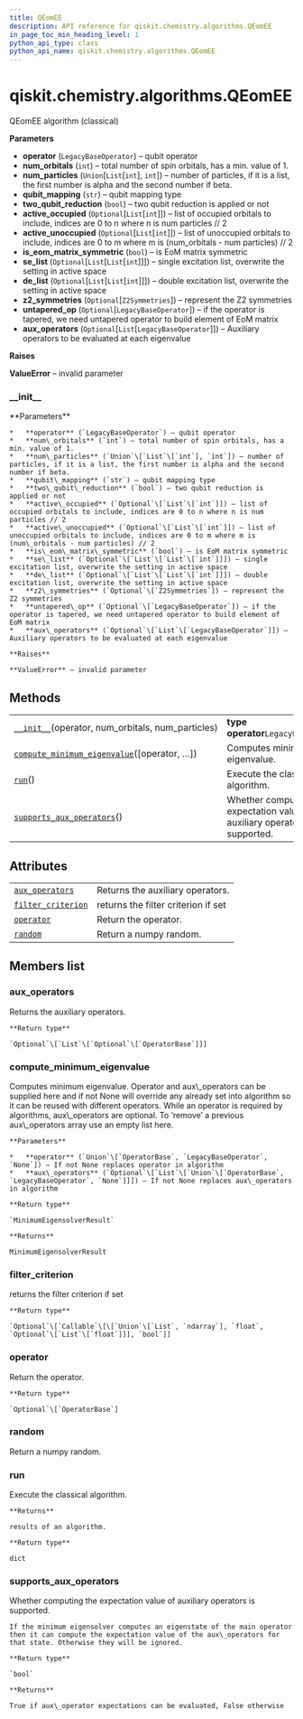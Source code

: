 ```yaml
---
title: QEomEE
description: API reference for qiskit.chemistry.algorithms.QEomEE
in_page_toc_min_heading_level: 1
python_api_type: class
python_api_name: qiskit.chemistry.algorithms.QEomEE
---
```


# qiskit.chemistry.algorithms.QEomEE

<Class id="qiskit.chemistry.algorithms.QEomEE" isDedicatedPage={true} github="https://github.com/qiskit-community/qiskit-aqua/tree/stable/0.9/qiskit/chemistry/algorithms/eigen_solvers/q_eom_ee.py" signature="QEomEE(operator, num_orbitals, num_particles, qubit_mapping='parity', two_qubit_reduction=True, active_occupied=None, active_unoccupied=None, is_eom_matrix_symmetric=True, se_list=None, de_list=None, z2_symmetries=None, untapered_op=None, aux_operators=None)" modifiers="class">
  QEomEE algorithm (classical)

  **Parameters**

  *   **operator** (`LegacyBaseOperator`) – qubit operator
  *   **num\_orbitals** (`int`) – total number of spin orbitals, has a min. value of 1.
  *   **num\_particles** (`Union`\[`List`\[`int`], `int`]) – number of particles, if it is a list, the first number is alpha and the second number if beta.
  *   **qubit\_mapping** (`str`) – qubit mapping type
  *   **two\_qubit\_reduction** (`bool`) – two qubit reduction is applied or not
  *   **active\_occupied** (`Optional`\[`List`\[`int`]]) – list of occupied orbitals to include, indices are 0 to n where n is num particles // 2
  *   **active\_unoccupied** (`Optional`\[`List`\[`int`]]) – list of unoccupied orbitals to include, indices are 0 to m where m is (num\_orbitals - num particles) // 2
  *   **is\_eom\_matrix\_symmetric** (`bool`) – is EoM matrix symmetric
  *   **se\_list** (`Optional`\[`List`\[`List`\[`int`]]]) – single excitation list, overwrite the setting in active space
  *   **de\_list** (`Optional`\[`List`\[`List`\[`int`]]]) – double excitation list, overwrite the setting in active space
  *   **z2\_symmetries** (`Optional`\[`Z2Symmetries`]) – represent the Z2 symmetries
  *   **untapered\_op** (`Optional`\[`LegacyBaseOperator`]) – if the operator is tapered, we need untapered operator to build element of EoM matrix
  *   **aux\_operators** (`Optional`\[`List`\[`LegacyBaseOperator`]]) – Auxiliary operators to be evaluated at each eigenvalue

  **Raises**

  **ValueError** – invalid parameter

  ### \_\_init\_\_

  <Function id="qiskit.chemistry.algorithms.QEomEE.__init__" signature="__init__(operator, num_orbitals, num_particles, qubit_mapping='parity', two_qubit_reduction=True, active_occupied=None, active_unoccupied=None, is_eom_matrix_symmetric=True, se_list=None, de_list=None, z2_symmetries=None, untapered_op=None, aux_operators=None)">
    **Parameters**

    *   **operator** (`LegacyBaseOperator`) – qubit operator
    *   **num\_orbitals** (`int`) – total number of spin orbitals, has a min. value of 1.
    *   **num\_particles** (`Union`\[`List`\[`int`], `int`]) – number of particles, if it is a list, the first number is alpha and the second number if beta.
    *   **qubit\_mapping** (`str`) – qubit mapping type
    *   **two\_qubit\_reduction** (`bool`) – two qubit reduction is applied or not
    *   **active\_occupied** (`Optional`\[`List`\[`int`]]) – list of occupied orbitals to include, indices are 0 to n where n is num particles // 2
    *   **active\_unoccupied** (`Optional`\[`List`\[`int`]]) – list of unoccupied orbitals to include, indices are 0 to m where m is (num\_orbitals - num particles) // 2
    *   **is\_eom\_matrix\_symmetric** (`bool`) – is EoM matrix symmetric
    *   **se\_list** (`Optional`\[`List`\[`List`\[`int`]]]) – single excitation list, overwrite the setting in active space
    *   **de\_list** (`Optional`\[`List`\[`List`\[`int`]]]) – double excitation list, overwrite the setting in active space
    *   **z2\_symmetries** (`Optional`\[`Z2Symmetries`]) – represent the Z2 symmetries
    *   **untapered\_op** (`Optional`\[`LegacyBaseOperator`]) – if the operator is tapered, we need untapered operator to build element of EoM matrix
    *   **aux\_operators** (`Optional`\[`List`\[`LegacyBaseOperator`]]) – Auxiliary operators to be evaluated at each eigenvalue

    **Raises**

    **ValueError** – invalid parameter
  </Function>

  ## Methods

  |                                                                                                                                                                                |                                                                              |
  | ------------------------------------------------------------------------------------------------------------------------------------------------------------------------------ | ---------------------------------------------------------------------------- |
  | [`__init__`](#qiskit.chemistry.algorithms.QEomEE.__init__ "qiskit.chemistry.algorithms.QEomEE.__init__")(operator, num\_orbitals, num\_particles)                              | **type operator**`LegacyBaseOperator`                                        |
  | [`compute_minimum_eigenvalue`](#qiskit.chemistry.algorithms.QEomEE.compute_minimum_eigenvalue "qiskit.chemistry.algorithms.QEomEE.compute_minimum_eigenvalue")(\[operator, …]) | Computes minimum eigenvalue.                                                 |
  | [`run`](#qiskit.chemistry.algorithms.QEomEE.run "qiskit.chemistry.algorithms.QEomEE.run")()                                                                                    | Execute the classical algorithm.                                             |
  | [`supports_aux_operators`](#qiskit.chemistry.algorithms.QEomEE.supports_aux_operators "qiskit.chemistry.algorithms.QEomEE.supports_aux_operators")()                           | Whether computing the expectation value of auxiliary operators is supported. |

  ## Attributes

  |                                                                                                                                  |                                     |
  | -------------------------------------------------------------------------------------------------------------------------------- | ----------------------------------- |
  | [`aux_operators`](#qiskit.chemistry.algorithms.QEomEE.aux_operators "qiskit.chemistry.algorithms.QEomEE.aux_operators")          | Returns the auxiliary operators.    |
  | [`filter_criterion`](#qiskit.chemistry.algorithms.QEomEE.filter_criterion "qiskit.chemistry.algorithms.QEomEE.filter_criterion") | returns the filter criterion if set |
  | [`operator`](#qiskit.chemistry.algorithms.QEomEE.operator "qiskit.chemistry.algorithms.QEomEE.operator")                         | Return the operator.                |
  | [`random`](#qiskit.chemistry.algorithms.QEomEE.random "qiskit.chemistry.algorithms.QEomEE.random")                               | Return a numpy random.              |

  ## Members list

  ### aux\_operators

  <Attribute id="qiskit.chemistry.algorithms.QEomEE.aux_operators">
    Returns the auxiliary operators.

    **Return type**

    `Optional`\[`List`\[`Optional`\[`OperatorBase`]]]
  </Attribute>

  ### compute\_minimum\_eigenvalue

  <Function id="qiskit.chemistry.algorithms.QEomEE.compute_minimum_eigenvalue" signature="compute_minimum_eigenvalue(operator=None, aux_operators=None)">
    Computes minimum eigenvalue. Operator and aux\_operators can be supplied here and if not None will override any already set into algorithm so it can be reused with different operators. While an operator is required by algorithms, aux\_operators are optional. To ‘remove’ a previous aux\_operators array use an empty list here.

    **Parameters**

    *   **operator** (`Union`\[`OperatorBase`, `LegacyBaseOperator`, `None`]) – If not None replaces operator in algorithm
    *   **aux\_operators** (`Optional`\[`List`\[`Union`\[`OperatorBase`, `LegacyBaseOperator`, `None`]]]) – If not None replaces aux\_operators in algorithm

    **Return type**

    `MinimumEigensolverResult`

    **Returns**

    MinimumEigensolverResult
  </Function>

  ### filter\_criterion

  <Attribute id="qiskit.chemistry.algorithms.QEomEE.filter_criterion">
    returns the filter criterion if set

    **Return type**

    `Optional`\[`Callable`\[\[`Union`\[`List`, `ndarray`], `float`, `Optional`\[`List`\[`float`]]], `bool`]]
  </Attribute>

  ### operator

  <Attribute id="qiskit.chemistry.algorithms.QEomEE.operator">
    Return the operator.

    **Return type**

    `Optional`\[`OperatorBase`]
  </Attribute>

  ### random

  <Attribute id="qiskit.chemistry.algorithms.QEomEE.random">
    Return a numpy random.
  </Attribute>

  ### run

  <Function id="qiskit.chemistry.algorithms.QEomEE.run" signature="run()">
    Execute the classical algorithm.

    **Returns**

    results of an algorithm.

    **Return type**

    dict
  </Function>

  ### supports\_aux\_operators

  <Function id="qiskit.chemistry.algorithms.QEomEE.supports_aux_operators" signature="supports_aux_operators()" modifiers="classmethod">
    Whether computing the expectation value of auxiliary operators is supported.

    If the minimum eigensolver computes an eigenstate of the main operator then it can compute the expectation value of the aux\_operators for that state. Otherwise they will be ignored.

    **Return type**

    `bool`

    **Returns**

    True if aux\_operator expectations can be evaluated, False otherwise
  </Function>
</Class>

